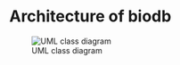 <!--
%\VignetteEngine{knitr::rmarkdown}
%\VignetteIndexEntry{Architedture of biodb}
-->

# Architecture of biodb

![UML class diagram](class.png)
